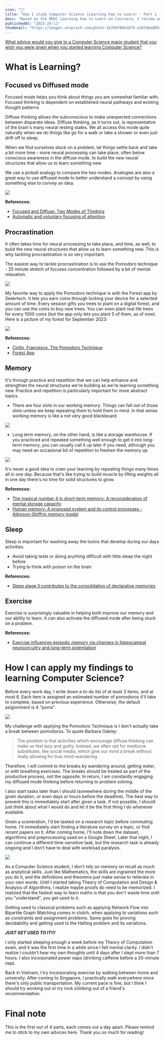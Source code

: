 ```yaml
---
icon: "💭"
title: "How I study Computer Science (Learning how to Learn) - Part 1 (What is Learning?)"
desc: "Based on the MOOC Learning how to Learn on Coursera, I review and explore how the brain receives, stores and retrieve information based on cognitive psychology research."
publishedAt: "2023-29-11"
thumbnail: "https://images.unsplash.com/photo-1635070041078-e363dbe005cb"
---
```

[What advice would you give to a Computer Science major student that you wish you were given when you started learning Computer Science?](https://www.quora.com/What-advice-would-you-give-to-a-Computer-Science-major-student-that-you-wish-you-were-given-when-you-started-learning-Computer-Science/answer/Nikhil-Garg?ch=10&oid=1292239&share=b26792fb&srid=htUgsc&target_type=answer)

# What is Learning?
## Focused vs Diffused mode
Focused mode helps you think about things you are somewhat familiar with. Focused thinking is dependent on established neural pathways and existing thought patterns
    
Diffuse thinking allows the subconscious to make unexpected connections between disparate ideas. Diffuse thinking, as it turns out, is representative of the brain's many neural resting states. We all access this mode quite naturally when we do things like go for a walk or take a shower or even just drift off to sleep. 

When we find ourselves stuck on a problem, let things settle back and take a bit more time - more neural processing can take place, often below conscious awareness in the diffuse mode. to build the new neural structures that allow us to learn something new

We use a pinball analogy to compare the two modes. Analogies are also a great way to use diffused mode to better understand a concept by using something else to convey an idea.

![](https://learningdriven.fun/assets/images/focused_diffused.png)

**References:**
* [Focused and Diffuse: Two Modes of Thinking](https://fs.blog/focused-diffuse-thinking/)
* [Automatic and voluntary focusing of attention](https://www.researchgate.net/profile/Carlo-Umilta/publication/12326284_Automatic_and_voluntary_focusing_of_attention/links/0deec524a96bbe7f6e000000/Automatic-and-voluntary-focusing-of-attention.pdf)

## Procrastination
It often takes time for neural processing to take place, and time, as well, to build the new neural structures that allow us to learn something new. This is why tackling procrastination is so very important. 

The easiest way to tackle procrastination is to use the Pomodoro technique - 25 minute stretch of focuses concentration followed by a bit of mental relaxation.

![](https://images.prismic.io/sketchplanations/62e61034-b66a-4ede-a5db-a5cbc39d55e7_SP+587+-+The+Pomodoro+technique.jpg?auto=compress,format)

My favorite way to apply the Pomodoro technique is with the Forest app by Seekrtech. It lets you earn coins through locking your device for a selected amount of time. Every session gifts you trees to plant on a digital forest, and you can use the coins to buy new trees. You can even plant real life trees for every 1000 coins (but the app only lets you plant 5 of them, as of now). Here is a picture of my forest for September 2023:

![](https://imgur.com/sH0uRYF.png)

**References:**
* [Cirillo, Francesco. The Pomodoro Technique](https://francescocirillo.com/products/the-pomodoro-technique)
* [Forest App](https://www.forestapp.cc/)

## Memory
It's through practice and repetition that we can help enhance and strengthen the neural structures we're building as we're learning something new. Practice and repetition is particularly important for more abstract topics. 
* There are four slots in our working memory. Things can fall out of those slots unless we keep repeating them to hold them in mind. In that sense working memory is like a not very good blackboard. 

![](https://imgur.com/NUpLovz.png)

* Long term memory, on the other hand, is like a storage warehouse. If you practiced and repeated something well enough to get it into long-term memory, you can usually call it up later if you need, although you may need an occasional bit of repetition to freshen the memory up. 

![](https://images.unsplash.com/photo-1587293852726-70cdb56c2866)

It's never a good idea to cram your learning by repeating things many times all in one day. Because that's like trying to build muscle by lifting weights all in one day there's no time for solid structures to grow.

**References:**
* [The magical number 4 in short-term memory: A reconsideration of mental storage capacity](https://www.cambridge.org/core/journals/behavioral-and-brain-sciences/article/magical-number-4-in-shortterm-memory-a-reconsideration-of-mental-storage-capacity/44023F1147D4A1D44BDC0AD226838496)
* [Human memory: A proposed system and its control processes - Atkinson-Shiffrin memory model](https://doi.org/10.1016%2Fs0079-7421%2808%2960422-3)

## Sleep
Sleep is important for washing away the toxins that develop during our days activities. 
* Avoid taking tests or doing anything difficult with little sleep the night before
* Trying to think with poison on the brain

**References:**
* [Sleep stage II contributes to the consolidation of declarative memories](https://doi.org/10.1016/j.neuropsychologia.2012.06.008)

## Exercise
Exercise is surprisingly valuable in helping both improve our memory and our ability to learn. It can also activate the diffused mode after being stuck on a problem.

**References:**
* [Exercise influences episodic memory via changes in hippocampal neurocircuitry and long-term potentiation](https://doi.org/10.1111/ejn.14728)

# How I can apply my findings to learning Computer Science?
Before every work day, I write down a to-do list of at least 3 items, and at most 6. Each item is assigned an estimated number of pomodoros it'll take to complete, based on previous experience. Otherwise, the default asignmment is 4 "poms".

![](https://imgur.com/Vw4tWFY.png)

My challenge with applying the Pomodoro Technique is I don't actually take a break between pomodoros. To quote Barbara Oakley:
> The problem is that activities which encourage diffuse thinking can make us feel lazy and guilty. Instead, we often opt for mediocre substitutes, like social media, which give our mind a break without really allowing for true mind-wandering.

Therefore, I will commit to the breaks by wandering around, getting water, or with breathing exercises. The breaks should be treated as part of the productive process, not the opposite. In return, I am constantly engaging my diffused mode thinking before returning to problem solving.

I also start tasks later than I should (somewhere during the middle of the given duration, or even days or hours before the deadline). The best way to prevent this is immediately start after given a task. If not possible, I should just think about what I would do and let it be the first thing I do whenever available. 

Given a sceneration, I'd be tasked on a research topic before commuting home. I'll immediately start finding a literature survey on a topic, or find recent papers on it. After coming home, I'll note down the dataset, algorithms and preprocessing used on a Google Sheet. Later that night, I can continue a different time-sensitive task, but the research task is already ongoing and I don't have to deal with workload paralysis.

![](https://imgur.com/zEJn4l2.png)

As a Computer Science student, I don't rely on memory on recall as much as analytical skills. Just like Mathematics, the skills are ingrained the more you do it, and the definitions and theorems just make sense to reiterate in your own words. Until I started taking Theory of Computation and Design & Analysis of Algorithms, I realize maybe proofs do need to be memorized. I realized that the fastest way to learn maths is that you don't waste time until you "understand", you get used to it. 

Getting used to classical problems such as applying Network Flow into Bipartite Graph Matching comes in clutch, when applying to variations such as constraints and assignment problems. Same goes for proving decidability and getting used to the Halting problem and its variations. 

***JUST GET USED TO IT!!!***

I only started sleeping enough a week before my Theory of Computation exam, and it was the first time in a while since I felt mental clarity. I didn't realize I couldn't hear my own thoughts until 4 days after I slept more than 7 hours. I also incorporated power naps (drinking caffeine before a 20-minute nap).

Back in Vietnam, I try incorporating exercise by walking between home and university. After coming to Singapore, I practically walk everywhere since there's only public transportation. My current pace is fine, but I think I should try working out or try rock climbing out of a friend's recommendation.

# Final note
This is the first out of 4 parts, each comes out a day apart. Please remind me to stick to my own advices here. Thank you so much for reading!